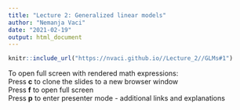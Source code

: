 ```yaml
---
title: "Lecture 2: Generalized linear models"
author: "Nemanja Vaci"
date: "2021-02-19"
output: html_document
---
```


```r
knitr::include_url("https://nvaci.github.io//Lecture_2//GLMs#1")
```

To open full screen with rendered math expressions: </br>
Press __c__ to clone the slides to a new browser window</br>
Press __f__ to open full screen</br>
Press __p__ to enter presenter mode - additional links and explanations